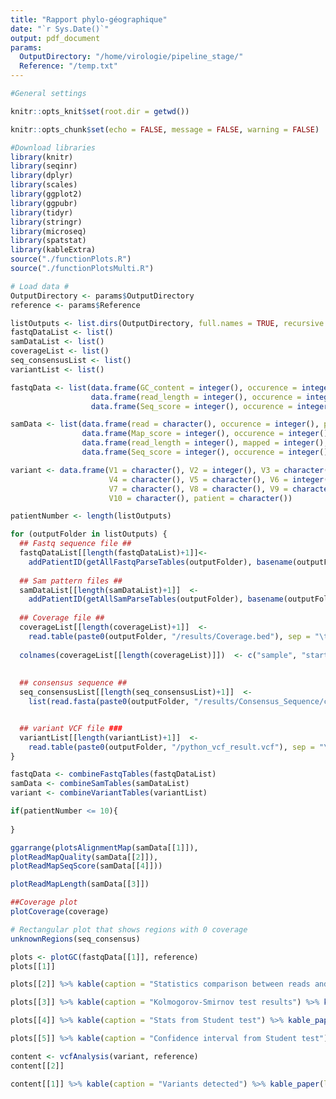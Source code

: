 ```yaml
---
title: "Rapport phylo-géographique"
date: "`r Sys.Date()`"
output: pdf_document
params:
  OutputDirectory: "/home/virologie/pipeline_stage/"
  Reference: "/temp.txt"
---
```


```{=tex}
\section{Introduction}

Ce rapport contient des informations vis à vis de la qualité et des résultats d'un séquençage associé à sa séquence de référence.
```
```r
#General settings

knitr::opts_knit$set(root.dir = getwd())

knitr::opts_chunk$set(echo = FALSE, message = FALSE, warning = FALSE)

```

```r
#Download libraries
library(knitr)
library(seqinr)
library(dplyr)
library(scales)
library(ggplot2)
library(ggpubr)
library(tidyr)
library(stringr)
library(microseq)
library(spatstat)
library(kableExtra)
source("./functionPlots.R")
source("./functionPlotsMulti.R")
```

```r
# Load data #
OutputDirectory <- params$OutputDirectory
reference <- params$Reference

listOutputs <- list.dirs(OutputDirectory, full.names = TRUE, recursive = FALSE)
fastqDataList <- list()
samDataList <- list()
coverageList <- list()
seq_consensusList <- list()
variantList <- list()

fastqData <- list(data.frame(GC_content = integer(), occurence = integer(), patient = character()),
                  data.frame(read_length = integer(), occurence = integer(), patient = character()),
                  data.frame(Seq_score = integer(), occurence = integer(), patient = character())) 

samData <- list(data.frame(read = character(), occurence = integer(), patient = character()),
                data.frame(Map_score = integer(), occurence = integer(), patient = character()),
                data.frame(read_length = integer(), mapped = integer(), occurence = integer(), patient = character()),
                data.frame(Seq_score = integer(), occurence = integer(), patient = character()))

variant <- data.frame(V1 = character(), V2 = integer(), V3 = character(),
                      V4 = character(), V5 = character(), V6 = integer(), 
                      V7 = character(), V8 = character(), V9 = character(), 
                      V10 = character(), patient = character())

patientNumber <- length(listOutputs)

for (outputFolder in listOutputs) {
  ## Fastq sequence file ##
  fastqDataList[[length(fastqDataList)+1]]<- 
    addPatientID(getAllFastqParseTables(outputFolder), basename(outputFolder))
  
  ## Sam pattern files ##
  samDataList[[length(samDataList)+1]]  <- 
    addPatientID(getAllSamParseTables(outputFolder), basename(outputFolder))
  
  ## Coverage file ##
  coverageList[[length(coverageList)+1]]  <- 
    read.table(paste0(outputFolder, "/results/Coverage.bed"), sep = "\t")%>%  mutate(patient = basename(outputFolder))
  
  colnames(coverageList[[length(coverageList)]])  <- c("sample", "start", "stop", "depth", "patient")
  
 
  ## consensus sequence ##
  seq_consensusList[[length(seq_consensusList)+1]]  <- 
    list(read.fasta(paste0(outputFolder, "/results/Consensus_Sequence/consensus.fa"), as.string = TRUE , seqonly = T), basename(outputFolder))


  ## variant VCF file ###
  variantList[[length(variantList)+1]]  <- 
    read.table(paste0(outputFolder, "/python_vcf_result.vcf"), sep = "\t") %>% mutate(patient = basename(outputFolder))
}

fastqData <- combineFastqTables(fastqDataList)
samData <- combineSamTables(samDataList)
variant <- combineVariantTables(variantList)
```

```{=tex}
\section{1. Qualité du séquençage}

```

```r
if(patientNumber <= 10){
  
}
```

\pagebreak
```{=tex}
\section{2. Qualité du mapping sur la référence}

Cette section traite de données de qualités générales du mapping des lectures

```
```r
ggarrange(plotsAlignmentMap(samData[[1]]),
plotReadMapQuality(samData[[2]]),
plotReadMapSeqScore(samData[[4]]))
```

```r
plotReadMapLength(samData[[3]])
```

\pagebreak
```{=tex}
\subsection{2.1. Couverture et profondeur du séquençage}

Cette section traite de la profondeur et de la couverture du séquençage

```
```r
##Coverage plot
plotCoverage(coverage)
```

```{=tex}
\subsection{2.2. Régions séquencées indéterminées}

Ce graphique montre en rouge les régions indeterminées, c'est à dire couverte par aucune séquence

```
```r
# Rectangular plot that shows regions with 0 coverage
unknownRegions(seq_consensus)
```

\pagebreak
```{=tex}
\section{3. Analyse du taux de GC}

Cette section analyse le taux de GC des lectures et les compare à celui de la référence

```
```r
plots <- plotGC(fastqData[[1]], reference)  
plots[[1]]
```

```r
plots[[2]] %>% kable(caption = "Statistics comparison between reads and reference") %>% kable_paper(latex_options = c("hold_position"))
```

```r
plots[[3]] %>% kable(caption = "Kolmogorov-Smirnov test results") %>% kable_paper(latex_options = c("hold_position"))
```

```r
plots[[4]] %>% kable(caption = "Stats from Student test") %>% kable_paper(latex_options = c("hold_position"))
```

```r
plots[[5]] %>% kable(caption = "Confidence interval from Student test") %>% kable_paper(latex_options = c("HOLD_position"))
```

\pagebreak
```{=tex}
\section{4. Variants détectés}

Cette section est composée d'un graphe affichant les lieux ou des variants ont 
été trouvés, acompagné d'un tableau contenant de nombreux détails


```
```r
content <- vcfAnalysis(variant, reference) 
content[[2]] 
```

```r
content[[1]] %>% kable(caption = "Variants detected") %>% kable_paper(latex_options = c("hold_position"))
```

```{=tex}
\section{5. Résultats sur plusieurs patients}

Cette section contient des informations sur les résultats sur plusieurs patients

```
```{=tex}
\subsection{Tableaux de données}

Cette section est composée d'un graphe affichant les lieux ou des variants ont 
été trouvés, acompagné d'un tableau contenant de nombreux détails


```
